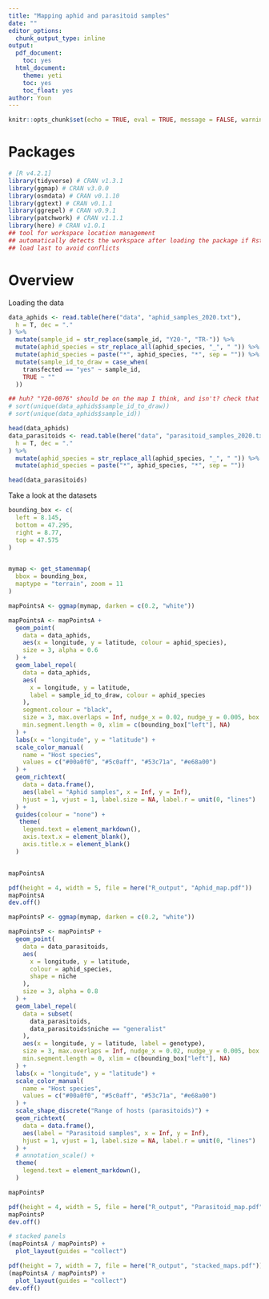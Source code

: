 ```yaml
---
title: "Mapping aphid and parasitoid samples"
date: ""
editor_options:
  chunk_output_type: inline
output:
  pdf_document:
    toc: yes
  html_document:
    theme: yeti
    toc: yes
    toc_float: yes
author: Youn
---
```



```r
knitr::opts_chunk$set(echo = TRUE, eval = TRUE, message = FALSE, warning = FALSE)
```


# Packages

```r
# [R v4.2.1]
library(tidyverse) # CRAN v1.3.1
library(ggmap) # CRAN v3.0.0
library(osmdata) # CRAN v0.1.10
library(ggtext) # CRAN v0.1.1
library(ggrepel) # CRAN v0.9.1
library(patchwork) # CRAN v1.1.1
library(here) # CRAN v1.0.1
## tool for workspace location management
## automatically detects the workspace after loading the package if Rstudio was opened using the script file (or with new R project)
## load last to avoid conflicts
```

# Overview

Loading the data

```r
data_aphids <- read.table(here("data", "aphid_samples_2020.txt"),
  h = T, dec = "."
) %>%
  mutate(sample_id = str_replace(sample_id, "Y20-", "TR-")) %>%
  mutate(aphid_species = str_replace_all(aphid_species, "_", " ")) %>%
  mutate(aphid_species = paste("*", aphid_species, "*", sep = "")) %>%
  mutate(sample_id_to_draw = case_when(
    transfected == "yes" ~ sample_id,
    TRUE ~ ""
  ))

## huh? "Y20-0076" should be on the map I think, and isn't? check that
# sort(unique(data_aphids$sample_id_to_draw))
# sort(unique(data_aphids$sample_id))

head(data_aphids)
data_parasitoids <- read.table(here("data", "parasitoid_samples_2020.txt"),
  h = T, dec = "."
) %>%
  mutate(aphid_species = str_replace_all(aphid_species, "_", " ")) %>%
  mutate(aphid_species = paste("*", aphid_species, "*", sep = ""))

head(data_parasitoids)
```

Take a look at the datasets

```r
bounding_box <- c(
  left = 8.145,
  bottom = 47.295,
  right = 8.77,
  top = 47.575
)


mymap <- get_stamenmap(
  bbox = bounding_box,
  maptype = "terrain", zoom = 11
)

mapPointsA <- ggmap(mymap, darken = c(0.2, "white"))

mapPointsA <- mapPointsA +
  geom_point(
    data = data_aphids,
    aes(x = longitude, y = latitude, colour = aphid_species),
    size = 3, alpha = 0.6
  ) +
  geom_label_repel(
    data = data_aphids,
    aes(
      x = longitude, y = latitude,
      label = sample_id_to_draw, colour = aphid_species
    ),
    segment.colour = "black",
    size = 3, max.overlaps = Inf, nudge_x = 0.02, nudge_y = 0.005, box.padding = 0.2,
    min.segment.length = 0, xlim = c(bounding_box["left"], NA)
  ) +
  labs(x = "longitude", y = "latitude") +
  scale_color_manual(
    name = "Host species",
    values = c("#00a0f0", "#5c0aff", "#53c71a", "#e68a00")
  ) +
  geom_richtext(
    data = data.frame(),
    aes(label = "Aphid samples", x = Inf, y = Inf),
    hjust = 1, vjust = 1, label.size = NA, label.r = unit(0, "lines")
  ) +
  guides(colour = "none") +
   theme(
    legend.text = element_markdown(),
    axis.text.x = element_blank(),
    axis.title.x = element_blank()
  )


mapPointsA

pdf(height = 4, width = 5, file = here("R_output", "Aphid_map.pdf"))
mapPointsA
dev.off()
```

```r
mapPointsP <- ggmap(mymap, darken = c(0.2, "white"))

mapPointsP <- mapPointsP +
  geom_point(
    data = data_parasitoids,
    aes(
      x = longitude, y = latitude,
      colour = aphid_species,
      shape = niche
    ),
    size = 3, alpha = 0.8
  ) +
  geom_label_repel(
    data = subset(
      data_parasitoids,
      data_parasitoids$niche == "generalist"
    ),
    aes(x = longitude, y = latitude, label = genotype),
    size = 3, max.overlaps = Inf, nudge_x = 0.02, nudge_y = 0.005, box.padding = 0.2, force_pull =	5,
    min.segment.length = 0, xlim = c(bounding_box["left"], NA)
  ) +
  labs(x = "longitude", y = "latitude") +
  scale_color_manual(
    name = "Host species",
    values = c("#00a0f0", "#5c0aff", "#53c71a", "#e68a00")
  ) +
  scale_shape_discrete("Range of hosts (parasitoids)") +
  geom_richtext(
    data = data.frame(),
    aes(label = "Parasitoid samples", x = Inf, y = Inf),
    hjust = 1, vjust = 1, label.size = NA, label.r = unit(0, "lines")
  ) +
  # annotation_scale() +
  theme(
    legend.text = element_markdown(),
  )

mapPointsP

pdf(height = 4, width = 5, file = here("R_output", "Parasitoid_map.pdf"))
mapPointsP
dev.off()
```


```r
# stacked panels
(mapPointsA / mapPointsP) +
  plot_layout(guides = "collect")

pdf(height = 7, width = 7, file = here("R_output", "stacked_maps.pdf"))
(mapPointsA / mapPointsP) +
  plot_layout(guides = "collect")
dev.off()
```
